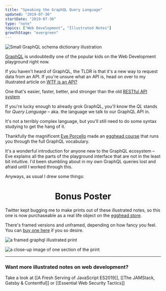 ```yaml
---
title: "Speaking the GraphQL Query Language"
updated: "2019-07-30"
startDate: "2019-07-30"
type: "note"
topics: ["Web Development", "Illustrated Notes"]
growthStage: "evergreen"
---
```


<TwoColumn GridColCount="3fr 4fr" gridGap="2em">

![Small GraphQL schema dictionary illustration](https://res.cloudinary.com/dg3gyk0gu/image/upload/c_scale,w_300/v1592859008/maggieappleton.com/egghead-course-notes/graphql/thumb_2x.png)

<span>

[GraphQL](https://graphql.org/) is undoubtedly one of the popular kids on the Web Development playground right now.

If you haven't heard of GraphQL, the TLDR is that it's a new way to request data from an API. <Footnote idName={1}>If you're unsure what an API is, head on over to my illustrated article on [WTF is an API?](/api)</Footnote>

</span>

</TwoColumn>

One that's easier, faster, better, and stronger than the old [RESTful API system](https://en.wikipedia.org/wiki/Representational_state_transfer)

If you're lucky enough to already grok GraphQL, you'll know the _QL_ stands for _Query Language_ – aka. the language we talk to our GraphQL API in.

It's not a terribly complex language, but you'll still need to do some syntax studying to get the hang of it.

Thankfully the magnificent [Eve Porcello](https://twitter.com/eveporcello) made an [egghead course](https://egghead.io/courses/graphql-query-language) that runs you through the full GraphQL vocabulary.

<a noTip href="https://egghead.io/courses/graphql-query-language">
    <ImageFrame
        width="800px"
        alt="Course illustration of a set of dictionary books with the word 'schema' across them"
        src="https://og-image-egghead-course.now.sh/graphql-query-language"
    />
</a>

It's a wonderful introduction for anyone new to the GraphQL ecosystem – Eve explains all the parts of the playground interface that are not in the least bit intuitive. I'd been stumbling about in my own GraphQL queries lost and afraid until I worked through this.

Anyways, as usual I drew some things:

<FullWidthImage
    width="690px"
    alt="How to talk to a GraphQL API. We can use the graphQL playground to send queries to a GraphQL endpoint. The playground lets us explore our data before making any requests"
    src="https://res.cloudinary.com/dg3gyk0gu/image/upload/c_scale,w_700/v1592262603/maggieappleton.com/egghead-course-notes/graphql/graphql1.png"
/>

<FullWidthImage
    width="990px"
    alt="A query is a request for data. We open it with the query keyword and a set of curly braces. Curly braces wrap around a selection and say go look inside this object. Blank spaces at the end of a line are fields that say I want his data please. We can also add the 'total' and 'all' keywords in front of any list of objects."
    src="https://res.cloudinary.com/dg3gyk0gu/image/upload/c_scale,w_900/v1592262605/maggieappleton.com/egghead-course-notes/graphql/graphql4.png"
/>

<FullWidthImage
    width="790px"
    alt="Inside the playground, ctrl + space is a magic combination that reveals all the available fields of a query"
    src="https://res.cloudinary.com/dg3gyk0gu/image/upload/c_scale,w_900/v1592262603/maggieappleton.com/egghead-course-notes/graphql/graphql2.png"
/>

<FullWidthImage
    width="990px"
    alt="We can filter our data by adding arguments to our queries. This means we only get the data we want. We can also use mutations to change the data. This includes creating, updating, and deleting data."
    src="https://res.cloudinary.com/dg3gyk0gu/image/upload/c_scale,w_900/v1592262604/maggieappleton.com/egghead-course-notes/graphql/graphql3.png"
/>

<FullWidthImage
    width="990px"
    alt="The full GraphQL query language illustrated note"
    src="https://res.cloudinary.com/dg3gyk0gu/image/upload/v1592262601/maggieappleton.com/egghead-course-notes/graphql/graphql_sketchnotes--mini.png"
/>

<Center>

# Bonus Poster

</Center>

Twitter kept bugging me to make prints out of these illustrated notes, so this one is now purchaseable as a real life object on the [egghead store](https://store.egghead.io/).

There's framed versions and unframed, depending on how fancy you feel. You can [buy one here](https://store.egghead.io/product/poster-graphql-query-language) if you so desire.

<TwoColumn gridGap="1em">

![a framed graphql illustrated print](https://store.egghead.io/static/ab87b8544078b8d5049501abf8b2eac7/e9055/thumb-graphql-query-language-by-eve-porcello_2x_dd5b8572-fca2-4c36-9e4e-d4bfc00a35fb.png)

![a close-up image of one section of the print](https://store.egghead.io/static/91261ff8c8395dbc141635030e138734/fd7f1/perspective_2x_420b9d42-49db-41ac-8aee-1b8fa25c56eb.png)

</TwoColumn>

---

### Want more illustrated notes on web development?

Take a look at [[A Fresh Serving of JavaScript ES2019]], [[The JAMStack, Gatsby & Contentful]] or [[Essential Web Security Tactics]]
